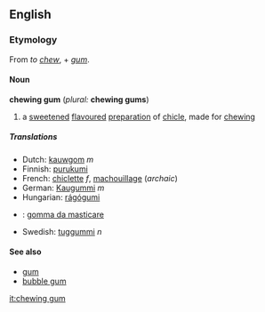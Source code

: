 ==English==
===Etymology===
From ''to [[chew]]'', + ''[[gum]]''.
====Noun====
'''chewing gum''' (''plural:'' '''chewing gums''')
{{wikipedia}}
#a [[sweetened]] [[flavoured]] [[preparation]] of [[chicle]], made for [[chewing]]
=====Translations=====
*Dutch: [[kauwgom]] ''m''
*Finnish: [[purukumi]]
*French: [[chiclette]] ''f'', [[machouillage]] (''archaic'')
*German: [[Kaugummi]] ''m''
*Hungarian: [[rágógumi]]
*{{it}}: [[gomma da masticare]]
*Swedish: [[tuggummi]] ''n''

====See also====
*[[gum]]
*[[bubble gum]]

[[it:chewing gum]]